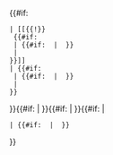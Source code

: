 {{#if: {{{authorlink|}}}
 | [[{{{authorlink}}}{{!}}
  {{#if: {{{last|}}}
  | {{{last}}}{{#if: {{{first|}}} | {{Cite/comma|{{{style|en}}}}}{{{first}}} }}
  | {{{author}}}
 }}]]
 | {{#if: {{{last|}}}
  | {{{last}}}{{#if: {{{first|}}} | {{Cite/comma|{{{style|en}}}}}{{{first}}} }}
  | {{{author}}}
 }}
}}{{#if: {{{author_zh|}}} | {{Cite/parenthesis|{{{style|zh}}}|{{{author_zh}}}}}
}}{{#if: {{{coauthors|}}} | {{Cite/semicolon|{{{style|zh}}}}}{{{coauthors}}}
}}{{#if: {{{date|}}} | {{Cite/parenthesis|{{{style|zh}}}|{{Cite/date|{{{style|zh}}}|date={{{date}}}}}}}
 | {{#if: {{{year|}}} | {{Cite/parenthesis|{{{style|zh}}}|{{Cite/date|{{{style|zh}}}|year={{{year}}}|month={{{month|}}}}}}} }}
}}{{Cite/period|{{{style}}}}}